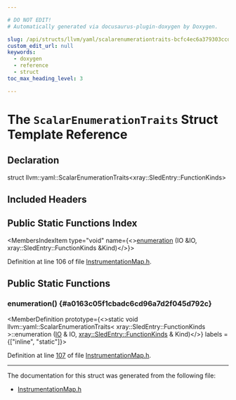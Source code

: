 ```yaml
---

# DO NOT EDIT!
# Automatically generated via docusaurus-plugin-doxygen by Doxygen.

slug: /api/structs/llvm/yaml/scalarenumerationtraits-bcfc4ec6a379303ccd103c5ceab89b03
custom_edit_url: null
keywords:
  - doxygen
  - reference
  - struct
toc_max_heading_level: 3

---
```





# The `ScalarEnumerationTraits` Struct Template Reference

<DoxygenPage pluginConfig={pluginConfig}>



## Declaration

<CodeBlock>struct llvm::yaml::ScalarEnumerationTraits&lt;xray::SledEntry::FunctionKinds&gt;</CodeBlock>

## Included Headers

<IncludesList>
<IncludesListItem
  filePath="llvm/XRay/InstrumentationMap.h"
  permalink="/docs/api/files/include/include/llvm/include/llvm/xray/instrumentationmap-h"
  isLocal="true" />
</IncludesList>

## Public Static Functions Index

<MembersIndex>

<MembersIndexItem
  type="void"
  name={<><a href="#a0163c05f1cbadc6cd96a7d2f045d792c">enumeration</a> (IO &amp;IO, xray::SledEntry::FunctionKinds &amp;Kind)</>}>
</MembersIndexItem>

</MembersIndex>


Definition at line 106 of file <a href="/docs/api/files/include/include/llvm/include/llvm/xray/instrumentationmap-h">InstrumentationMap.h</a>.

<SectionDefinition>

## Public Static Functions

### enumeration() {#a0163c05f1cbadc6cd96a7d2f045d792c}

<MemberDefinition
  prototype={<>static void llvm::yaml::ScalarEnumerationTraits&lt; xray::SledEntry::FunctionKinds &gt;::enumeration (<a href="/docs/api/classes/llvm/yaml/io">IO</a> &amp; IO, <a href="/docs/api/structs/llvm/xray/sledentry/#ac106499ed4c227f4c361a92bd55b460f">xray::SledEntry::FunctionKinds</a> &amp; Kind)</>}
  labels = {["inline", "static"]}>

Definition at line <a href="/docs/api/files/include/include/llvm/include/llvm/xray/instrumentationmap-h/#l00107">107</a> of file <a href="/docs/api/files/include/include/llvm/include/llvm/xray/instrumentationmap-h">InstrumentationMap.h</a>.
</MemberDefinition>

</SectionDefinition>

<hr/>

The documentation for this struct was generated from the following file:

<ul>
<li><a href="/docs/api/files/include/include/llvm/include/llvm/xray/instrumentationmap-h">InstrumentationMap.h</a></li>
</ul>

</DoxygenPage>
